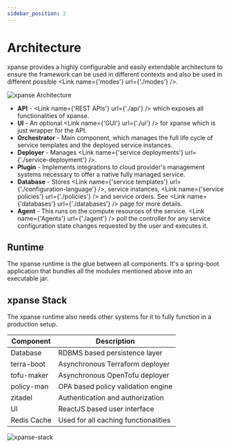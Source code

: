 ```yaml
---
sidebar_position: 2
---
```



# Architecture

xpanse provides a highly configurable and easily extendable architecture to ensure the framework can be
used in different contexts and also be used in different possible <Link name={'modes'} url={'./modes'} />.

![xpanse Architecture](../static/img/xpanse-high-level-architecture.excalidraw.png)

- **API** - <Link name={'REST APIs'} url={'./api'} /> which exposes all functionalities of xpanse.
- **UI** - An optional <Link name={'GUI'} url={'./ui'} /> for xpanse which is just wrapper for the API.
- **Orchestrator** - Main component, which manages the full life cycle of service templates and the deployed service instances.
- **Deployer** - Manages <Link name={'service deployments'} url={'./service-deployment'} />.
- **Plugin** - Implements integrations to cloud provider's management systems necessary to offer a native fully managed service.
- **Database** - Stores <Link name={'service templates'} url={'./configuration-language'} />, service instances, <Link name={'service policies'} url={'./policies'} /> and service orders. See <Link name={'databases'} url={'./databases'} /> page for more details.
- **Agent** - This runs on the compute resources of the service. <Link name={'Agents'} url={'./agent'} /> poll the controller for any service configuration state changes requested
  by the user and executes it.

## Runtime

The xpanse runtime is the glue between all components.
It's a spring-boot application that bundles all the modules mentioned above into an executable jar.

## xpanse Stack

The xpanse runtime also needs other systems for it to fully function in a production setup.

| Component   | Description                          |
| ----------- | ------------------------------------ |
| Database    | RDBMS based persistence layer        |
| terra-boot  | Asynchronous Terraform deployer      |
| tofu-maker  | Asynchronous OpenTofu deployer       |
| policy-man  | OPA based policy validation engine   |
| zitadel     | Authentication and authorization     |
| UI          | ReactJS based user interface         |
| Redis Cache | Used for all caching functionalities |

![xpanse-stack](../static/img/xpanse-stack-components.excalidraw.png)
